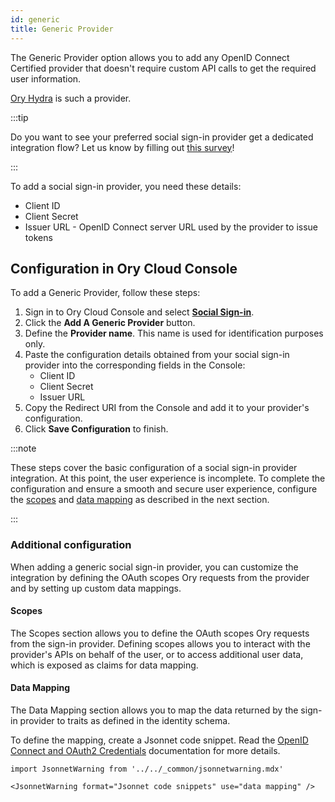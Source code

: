 ```yaml
---
id: generic
title: Generic Provider
---
```


The Generic Provider option allows you to add any OpenID Connect Certified
provider that doesn't require custom API calls to get the required user
information.

[Ory Hydra](https://www.ory.sh/hydra) is such a provider.

:::tip

Do you want to see your preferred social sign-in provider get a dedicated
integration flow? Let us know by filling out [this survey](https://share-eu1.hsforms.com/1-ARyzi8nSuCYQ9Ci2i18wgextgn)!

:::

To add a social sign-in provider, you need these details:

- Client ID
- Client Secret
- Issuer URL - OpenID Connect server URL used by the provider to issue tokens

## Configuration in Ory Cloud Console

To add a Generic Provider, follow these steps:

1. Sign in to Ory Cloud Console and select
   [**Social Sign-in**](https://console.ory.sh/projects/current/social-signin).
2. Click the **Add A Generic Provider** button.
3. Define the **Provider name**. This name is used for identification purposes only.
3. Paste the configuration details obtained from your social sign-in
provider into the corresponding fields in the Console: 
   - Client ID
   - Client Secret
   - Issuer URL
4. Copy the Redirect URI from the Console and add it to your provider's 
configuration.
5. Click **Save Configuration** to finish.

:::note

These steps cover the basic configuration of a social sign-in provider integration. 
At this point, the user experience is incomplete. To complete the configuration and 
ensure a smooth and secure user experience, configure the [scopes](#scopes) and 
[data mapping](#data-mapping) as described in the next section.

:::


### Additional configuration

When adding a generic social sign-in provider, you can customize the integration
by defining the OAuth scopes Ory requests from the provider and by setting up
custom data mappings.

#### Scopes

The Scopes section allows you to define the OAuth scopes Ory requests from the
sign-in provider. Defining scopes allows you to interact with the provider's
APIs on behalf of the user, or to access additional user data, which is exposed
as claims for data mapping.

#### Data Mapping

The Data Mapping section allows you to map the data returned by the sign-in
provider to traits as defined in the identity schema.

To define the mapping, create a Jsonnet code snippet. Read the
[OpenID Connect and OAuth2 Credentials](../../kratos/concepts/credentials/openid-connect-oidc-oauth2.mdx)
documentation for more details.

```mdx-code-block
import JsonnetWarning from '../../_common/jsonnetwarning.mdx'

<JsonnetWarning format="Jsonnet code snippets" use="data mapping" />
```
